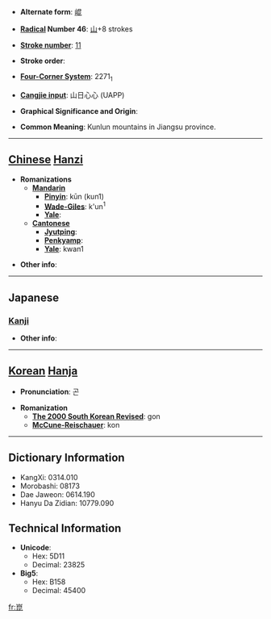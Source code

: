 * '''Alternate form''': [[崐]]

* '''[[Wiktionary:Chinese radical index| Radical]] Number 46''': [[Wiktionary:Chinese radical index 山|山]]+8 strokes

* '''[[Wiktionary:Chinese total strokes index|Stroke number]]''': [[Wiktionary:Chinese total strokes index 11|11]]

* '''Stroke order''': 

* '''[[Wiktionary:Chinese four corner index|Four-Corner System]]''': 2271<sub>1</sub>

* '''[[Wiktionary:Chinese Cangjie index|Cangjie input]]''': 山日心心 (UAPP)

* '''Graphical Significance and Origin''': 

* '''Common Meaning''': Kunlun mountains in Jiangsu province.

----

== [[Chinese]] [[Hanzi]] ==

* '''Romanizations'''
** '''[[Mandarin]]'''
*** '''[[Pinyin]]''': kūn (kun1)
*** '''[[Wade-Giles]]''': k'un<sup>1</sup>
*** '''[[Yale]]''': 
** '''[[Cantonese]]'''
*** '''[[Jyutping]]''':
*** '''[[Penkyamp]]''': 
*** '''[[Yale]]''': kwan1

* '''Other info''': 

----

==Japanese==
===[[Kanji]]===
{{kanji|on readings=[[こん]] (kon)|kun readings=}}

* '''Other info''':  

----

== [[Korean]] [[Hanja]] ==

* '''Pronunciation''': 곤

* '''Romanization'''
** '''[[The 2000 South Korean Revised Romanization|The 2000 South Korean Revised]]''': gon
** '''[[McCune-Reischauer]]''': kon

----

== Dictionary Information ==

* KangXi: 0314.010
* Morobashi: 08173
* Dae Jaweon: 0614.190
* Hanyu Da Zidian: 10779.090

== Technical Information ==

* '''Unicode''':
** Hex: 5D11
** Decimal: 23825
* '''Big5''':
** Hex: B158
** Decimal: 45400

[[fr:崑]]